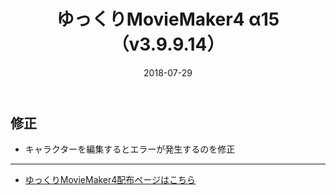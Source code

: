 ﻿---
title: ゆっくりMovieMaker4 α15 （v3.9.9.14）
date: 2018-07-29
tags: [YMM4,お知らせ]
---
## 修正
- キャラクターを編集するとエラーが発生するのを修正

---

- [ゆっくりMovieMaker4配布ページはこちら](/ymm4/)